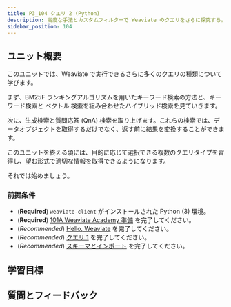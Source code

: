 ```yaml
---
title: P3_104 クエリ 2 (Python)
description: 高度な手法とカスタムフィルターで Weaviate のクエリをさらに探究する。
sidebar_position: 104
---
```



<ZeroToMvpDeprecationNote/>

## <i class="fa-solid fa-chalkboard-user"></i> ユニット概要


[//]: # (<img src={imageUrl} alt="Image alt" width="75%"/>)

<!-- Provide context for this course, in addition to the concrete learning goals and outcomes. Why would someone want to do this unit? -->

このユニットでは、Weaviate で実行できるさらに多くのクエリの種類について学びます。

まず、BM25F ランキングアルゴリズムを用いたキーワード検索の方法と、キーワード検索と ベクトル 検索を組み合わせたハイブリッド検索を見ていきます。

次に、生成検索と質問応答 (QnA) 検索を取り上げます。これらの検索では、データオブジェクトを取得するだけでなく、返す前に結果を変換することができます。

このユニットを終える頃には、目的に応じて選択できる複数のクエリタイプを習得し、望む形式で適切な情報を取得できるようになります。

それでは始めましょう。

### <i class="fa-solid fa-clipboard-list-check"></i> 前提条件

- (**Required**) `weaviate-client` がインストールされた Python (3) 環境。
- (**Required**) [101A Weaviate Academy 準備](../setup.mdx) を完了してください。
- (*Recommended*) [Hello, Weaviate](../101_hello_weaviate/index.mdx) を完了してください。
- (*Recommended*) [クエリ 1](../102_queries_1/index.mdx) を完了してください。
- (*Recommended*) [スキーマとインポート](../103_schema_and_imports/index.mdx) を完了してください。

## <i class="fa-solid fa-chalkboard-user"></i> 学習目標


<LearningGoalsExp />


<LearningGoals unitName="queries_2"/>

## 質問とフィードバック


<DocsFeedback/>